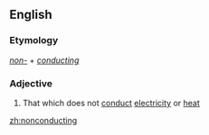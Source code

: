 ==English==

===Etymology===
''[[non-]]'' + ''[[conducting]]''

===Adjective===
{{en-adj}}
# That which does not [[conduct]] [[electricity]] or [[heat]]

[[zh:nonconducting]]